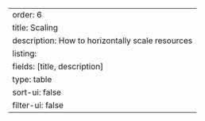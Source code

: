 ---
order: 6
title: Scaling
description: How to horizontally scale resources 
listing:
  fields: [title, description]
  type: table
  sort-ui: false
  filter-ui: false
---
